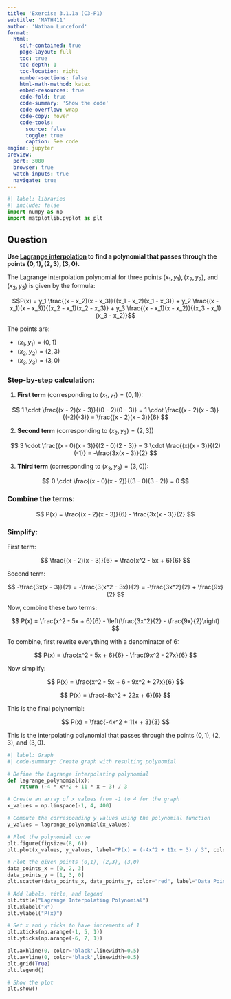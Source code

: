 ```yaml
---
title: 'Exercise 3.1.1a (C3-P1)'
subtitle: 'MATH411'
author: 'Nathan Lunceford'
format:
  html:
    self-contained: true
    page-layout: full
    toc: true
    toc-depth: 1
    toc-location: right
    number-sections: false
    html-math-method: katex
    embed-resources: true
    code-fold: true
    code-summary: 'Show the code'
    code-overflow: wrap
    code-copy: hover
    code-tools:
      source: false
      toggle: true
      caption: See code
engine: jupyter
preview:
  port: 3000
  browser: true
  watch-inputs: true
  navigate: true
---
```


```python
#| label: libraries
#| include: false
import numpy as np
import matplotlib.pyplot as plt
```

## **Question**

**Use [Lagrange interpolation](../../notes/w02/lagrange-interpolation.html) to find a polynomial that passes through the points $(0, 1), (2, 3), (3, 0)$.**

The Lagrange interpolation polynomial for three points $(x_1, y_1), (x_2, y_2),$ and $(x_3, y_3)$ is given by the formula:

$$P(x) = y_1 \frac{(x - x_2)(x - x_3)}{(x_1 - x_2)(x_1 - x_3)} + y_2 \frac{(x - x_1)(x - x_3)}{(x_2 - x_1)(x_2 - x_3)} + y_3 \frac{(x - x_1)(x - x_2)}{(x_3 - x_1)(x_3 - x_2)}$$

The points are:

- $(x_1, y_1) = (0, 1)$
- $(x_2, y_2) = (2, 3)$
- $(x_3, y_3) = (3, 0)$

### **Step-by-step calculation:**

1. **First term** (corresponding to $(x_1, y_1) = (0, 1)$):

$$
1 \cdot \frac{(x - 2)(x - 3)}{(0 - 2)(0 - 3)} = 1 \cdot \frac{(x - 2)(x - 3)}{(-2)(-3)} = \frac{(x - 2)(x - 3)}{6}
$$

2. **Second term** (corresponding to $(x_2, y_2) = (2, 3)$)

$$
3 \cdot \frac{(x - 0)(x - 3)}{(2 - 0)(2 - 3)} = 3 \cdot \frac{(x)(x - 3)}{(2)(-1)} = -\frac{3x(x - 3)}{2}
$$

3. **Third term** (corresponding to $(x_3, y_3) = (3, 0)$):

$$
0 \cdot \frac{(x - 0)(x - 2)}{(3 - 0)(3 - 2)} = 0
$$

### **Combine the terms:**

$$
P(x) = \frac{(x - 2)(x - 3)}{6} - \frac{3x(x - 3)}{2}
$$

### **Simplify:**

First term:

$$
\frac{(x - 2)(x - 3)}{6} = \frac{x^2 - 5x + 6}{6}
$$

Second term:

$$
-\frac{3x(x - 3)}{2} = -\frac{3(x^2 - 3x)}{2} = -\frac{3x^2}{2} + \frac{9x}{2}
$$

Now, combine these two terms:

$$
P(x) = \frac{x^2 - 5x + 6}{6} - \left(\frac{3x^2}{2} - \frac{9x}{2}\right)
$$

To combine, first rewrite everything with a denominator of 6:

$$
P(x) = \frac{x^2 - 5x + 6}{6} - \frac{9x^2 - 27x}{6}
$$

Now simplify:

$$
P(x) = \frac{x^2 - 5x + 6 - 9x^2 + 27x}{6}
$$

$$
P(x) = \frac{-8x^2 + 22x + 6}{6}
$$

This is the final polynomial:

$$
P(x) = \frac{-4x^2 + 11x + 3}{3}
$$

This is the interpolating polynomial that passes through the points $(0, 1)$, $(2, 3)$, and $(3, 0)$.

```python
#| label: Graph
#| code-summary: Create graph with resulting polynomial

# Define the Lagrange interpolating polynomial
def lagrange_polynomial(x):
    return (-4 * x**2 + 11 * x + 3) / 3

# Create an array of x values from -1 to 4 for the graph
x_values = np.linspace(-1, 4, 400)

# Compute the corresponding y values using the polynomial function
y_values = lagrange_polynomial(x_values)

# Plot the polynomial curve
plt.figure(figsize=(8, 6))
plt.plot(x_values, y_values, label="P(x) = (-4x^2 + 11x + 3) / 3", color="blue")

# Plot the given points (0,1), (2,3), (3,0)
data_points_x = [0, 2, 3]
data_points_y = [1, 3, 0]
plt.scatter(data_points_x, data_points_y, color="red", label="Data Points", zorder=5)

# Add labels, title, and legend
plt.title("Lagrange Interpolating Polynomial")
plt.xlabel("x")
plt.ylabel("P(x)")

# Set x and y ticks to have increments of 1
plt.xticks(np.arange(-1, 5, 1))
plt.yticks(np.arange(-6, 7, 1))

plt.axhline(0, color='black',linewidth=0.5)
plt.axvline(0, color='black',linewidth=0.5)
plt.grid(True)
plt.legend()

# Show the plot
plt.show()

```
